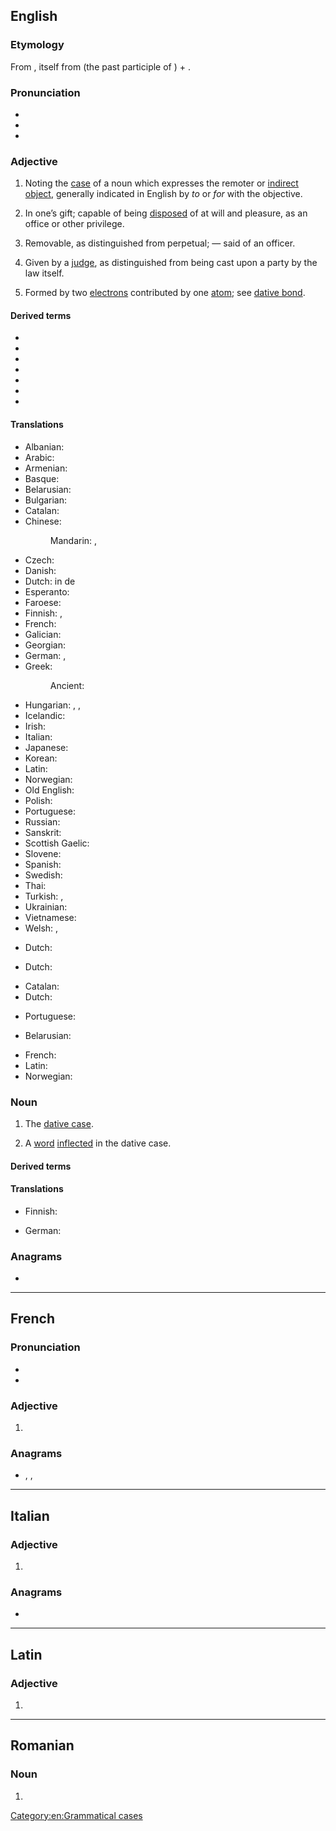 {{also|Dative}}
==English==

===Etymology===
{{root|en|ine-pro|*deh₃-}}
From {{der|en|la|datīvus||appropriate for giving}}, itself from {{m|la|datus}} (the past participle of {{m|la|dō||I give}}) + {{m|la|-īvus||-ive}}.

===Pronunciation===
* {{IPA|en|/ˈdeɪtɪv/}}
* {{audio|en|LL-Q1860 (eng)-Vealhurl-dative.wav|Audio (Southern England)}}
* {{rhymes|en|eɪtɪv|s=2}}

===Adjective===
{{en-adj|-}}

# {{lb|en|grammar}} Noting the [[case]] of a noun which expresses the remoter or [[indirect object]], generally indicated in English by ''to'' or ''for'' with the objective.
# {{lb|en|obsolete|legal}} In one’s gift; capable of being [[disposed]] of at will and pleasure, as an office or other privilege.
# {{lb|en|obsolete|legal}} Removable, as distinguished from perpetual; — said of an officer.
# {{lb|en|obsolete|legal}} Given by a [[judge]], as distinguished from being cast upon a party by the law itself.
# {{lb|en|science}} Formed by two [[electron]]s contributed by one [[atom]]; see [[dative bond]].

====Derived terms====
* {{l|en|dative bond}}
* {{l|en|dative case}}
* {{l|en|dative executor}}
* {{l|en|dative of purpose}}
* {{l|en|dative sickness}}
* {{l|en|dative shift}}
* {{l|en|datively}}

====Translations====
{{trans-top|grammar: noting the case of noun which expresses indirect object}}
* Albanian: {{t-needed|sq}}
* Arabic: {{t|ar|مفعول لأجله|m}}
* Armenian: {{t+|hy|տրական}}
* Basque: {{t|eu|datibo}}
* Belarusian: {{t|be|дава́льны}}
* Bulgarian: {{t+|bg|да́телен}}
* Catalan: {{t+|ca|datiu}}
* Chinese:
*: Mandarin: {{t|cmn|第三格}}, {{t+|cmn|与格}}
* Czech: {{t|cs|dativní}}
* Danish: {{t+|da|dativ}}
* Dutch: in de {{t+|nl|datief|m}}
* Esperanto: {{t|eo|dativa}}
* Faroese: {{t|fo|hvørjumfals-}}
* Finnish: {{t|fi|datiivinen}}, {{t+|fi|datiivi|alt=datiivi-}}
* French: {{t+|fr|datif|m}}
* Galician: {{t|gl|dativo|m}}
* Georgian: {{t+|ka|მიცემითი}}
* German: {{t+|de|Dativ|alt=Dativ-}}, {{t+|de|dativisch}}
* Greek: {{t+|el|δοτική|f}}
*: Ancient: {{t|grc|δοτική}}
{{trans-mid}}
* Hungarian: {{t+|hu|részeshatározó}}, {{t|hu|részeshatározós}}, {{t|hu|részeshatározói}}
* Icelandic: {{t+|is|þágufall|alt=þágufalls-}}
* Irish: {{t+|ga|tabharthach}}
* Italian: {{t+|it|dativo}}
* Japanese: {{t+|ja|与格|tr=yokaku|sc=Jpan}}
* Korean: {{t-needed|ko}}
* Latin: {{t|la|datīvus|m}}
* Norwegian: {{t+|no|dativ|m}}
* Old English: {{t|ang|forġiefendlīċ}}
* Polish: {{t+|pl|celownikowy}}
* Portuguese: {{t+|pt|dativo}}
* Russian: {{t+|ru|да́тельный}}
* Sanskrit: {{t-needed|sa}}
* Scottish Gaelic: {{t|gd|tabhartach}}
* Slovene: {{t|sl|dajalniški}}
* Spanish: {{t+|es|dativo}}
* Swedish: {{t+|sv|dativ}}
* Thai: {{t-needed|th}}
* Turkish: {{t+|tr|-e hâli}}, {{t+|tr|datif}}
* Ukrainian: {{t+|uk|дава́льний}}
* Vietnamese: {{t-needed|vi}}
* Welsh: {{t|cy|dadiol}}, {{t+|cy|derbyniol}}
{{trans-bottom}}

{{trans-top|capable of being disposed of at will}}
* Dutch: {{t+|nl|begeven}}
{{trans-mid}}
{{trans-bottom}}

{{trans-top|removable}}
* Dutch: {{t+|nl|afzetbaar}}
{{trans-mid}}
{{trans-bottom}}

{{trans-top|given by a judge}}
* Catalan: {{t+|ca|datiu}}
* Dutch: {{t+|nl|datief}}
{{trans-mid}}
* Portuguese: {{t+|pt|dativo}}
{{trans-bottom}}

{{checktrans-top}}
* Belarusian: {{t-check|be|дава́льны}}
{{trans-mid}}
* French: {{t+check|fr|datif|m}}
* Latin: {{t-check|la|dativus|m}}
* Norwegian: {{t+check|no|dativ}}
{{trans-bottom}}

===Noun===
{{en-noun}}

# {{lb|en|grammar}} The [[dative case]].
# {{lb|en|grammar}} A [[word]] [[inflected]] in the dative case.

====Derived terms====
{{der2|en|dative absolute|ethic dative|ethical dative|partitive dative}}

====Translations====
{{trans-see|dative case}}

{{trans-top|word in the dative}}
* Finnish: {{t|fi|[[datiivi]]ssa [[oleva]] [[sana]]}}
{{trans-mid}}
* German: {{t+|de|Dativ|m}}
{{trans-bottom}}

===Anagrams===
* {{anagrams|en|a=adeitv|DeVita}}

[[Category:en:Grammatical cases]]

----

==French==

===Pronunciation===
* {{fr-IPA}}
* {{audio|fr|Dative-FR.ogg|Audio}}

===Adjective===
{{head|fr|adjective form}}

# {{feminine singular of|fr|datif}}

===Anagrams===
* {{l|fr|devait}}, {{l|fr|déviât}}, {{l|fr|évidât}}

----

==Italian==

===Adjective===
{{head|it|adjective form}}

# {{feminine plural of|it|dativo}}

===Anagrams===
* {{anagrams|it|a=adeitv|De Vita|datevi}}

----

==Latin==

===Adjective===
{{la-adj-form|datīve}}

# {{inflection of|la|datīvus||voc|m|s}}

----

==Romanian==

===Noun===
{{head|ro|noun form|g=n-p}}

# {{plural of|ro|dativ}}